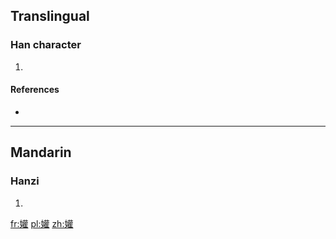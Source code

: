 ==Translingual==

===Han character===
{{Han char|rn=38|rad=女|as=18|sn=21|four=|canj=女廿口土 (VTRG)|ids=⿰[[女]][[雚]]}}

# {{defn|Han|sort=女18}}

====References====
* {{Han ref|kx=0274.140|dkj=06902|dj=0542.330|hdz=21090.180|uh=5B49|ud=23369}}

----

==Mandarin==

===Hanzi===
{{cmn-hanzi|pin=[[quán]] ([[quan2]])|wg=ch'üan<sup>2</sup>}}

# {{defn|lang=cmn|sort=女18}}

[[fr:孉]]
[[pl:孉]]
[[zh:孉]]